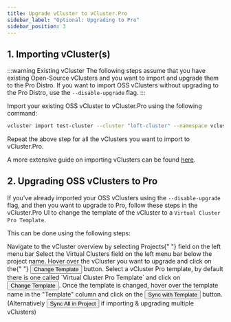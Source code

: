 ```yaml
---
title: Upgrade vCluster to vCluster.Pro
sidebar_label: "Optional: Upgrading to Pro"
sidebar_position: 3
---
```




## 1. Importing vCluster(s)

:::warning Existing vCluster
The following steps assume that you have existing Open-Source vClusters and you want to import and upgrade them to the Pro Distro.
If you want to import OSS vClusters without upgrading to the Pro Distro, use the `--disable-upgrade` flag. 
:::

Import your existing OSS vCluster to vCluster.Pro using the following command:

```bash
vcluster import test-cluster --cluster "loft-cluster" --namespace vcluster-test-cluster --project "default"
```

Repeat the above step for all the vClusters you want to import to vCluster.Pro.

A more extensive guide on importing vClusters can be found [here](/platform/virtual-clusters/import-vclusters.mdx).

## 2. Upgrading OSS vClusters to Pro

If you've already imported your OSS vClusters using the `--disable-upgrade` flag, and then you want to upgrade to Pro, follow these steps in the vCluster.Pro UI to change the template of the vCluster to a `Virtual Cluster Pro Template`.

This can be done using the following steps:

<Flow id="upgrade-vcluster">
  <Step>
    Navigate to the vCluster overview by selecting <NavStep>Projects</NavStep>{" "}
    field on the left menu bar
  </Step>
  <Step>
    Select the <NavStep>Virtual Clusters</NavStep> field on the left menu bar
    below the project name.
  </Step>
  <Step>
    Hover over the vCluster you want to upgrade and click on the{" "}
    <Button>Change Template</Button> button.
  </Step>
  <Step>
    Select a vCluster Pro template, by default there is one called `Virtual
    Cluster Pro Template` and click on <Button>Change Template</Button>.
  </Step>
  <Step>
    Once the template is changed, hover over the template name in the "Template"
    column and click on the <Button>Sync with Template</Button> button.
    (Alternatively <Button>Sync All in Project</Button> if importing & upgrading
    multiple vClusters)
  </Step>
</Flow>
